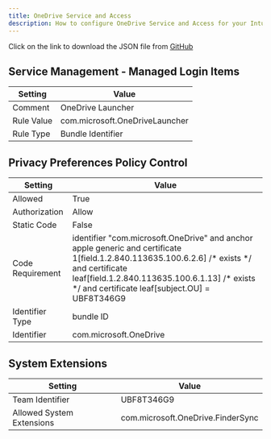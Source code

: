 ```yaml
---
title: OneDrive Service and Access
description: How to configure OneDrive Service and Access for your Intune tenant.
---
```



<Aside>
Click on the link to download the JSON file from <a href="https://github.com/SkipToTheEndpoint/OpenIntuneBaseline/blob/main/MACOS/NativeImport/MacOS%20-%20OIB%20-%20Microsoft%20OneDrive%20-%20D%20-%20Service%20and%20Access%20-%20v1.0.json" target="_blank">GitHub</a>
</Aside>

## Service Management - Managed Login Items

| Setting                                  | Value                                                                 |
|-------------------------------------------|-----------------------------------------------------------------------|
| Comment | OneDrive Launcher                                |
| Rule Value | com.microsoft.OneDriveLauncher                                 |
| Rule Type | Bundle Identifier                              |

## Privacy Preferences Policy Control

| Setting            | Value                                                                                                                                                          |
|--------------------|----------------------------------------------------------------------------------------------------------------------------------------------------------------|
| Allowed            | True                                                                                                                                                           |
| Authorization      | Allow                                                                                                                                                          |
| Static Code        | False                                                                                                                                                          |
| Code Requirement   | identifier "com.microsoft.OneDrive" and anchor apple generic and certificate 1[field.1.2.840.113635.100.6.2.6] /\* exists \*/ and certificate leaf[field.1.2.840.113635.100.6.1.13] /\* exists \*/ and certificate leaf[subject.OU] = UBF8T346G9 |
| Identifier Type    | bundle ID                                                                                                                                                      |
| Identifier         | com.microsoft.OneDrive                                                                                                                                         |


## System Extensions

| Setting                    | Value                             |
|----------------------------|-----------------------------------|
| Team Identifier            | UBF8T346G9                        |
| Allowed System Extensions  | com.microsoft.OneDrive.FinderSync |
